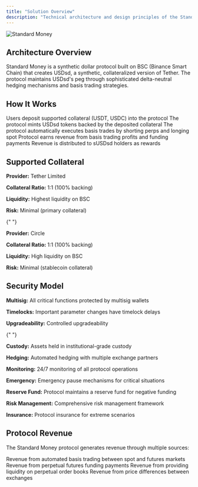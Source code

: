 ```yaml
---
title: "Solution Overview"
description: "Technical architecture and design principles of the Standard Money protocol"
---
```


![Standard Money](../assets/solutions.png)

## Architecture Overview

Standard Money is a synthetic dollar protocol built on BSC (Binance Smart Chain) that creates USDsd, a synthetic, collateralized version of Tether. The protocol maintains USDsd's peg through sophisticated delta-neutral hedging mechanisms and basis trading strategies.

## How It Works

<Steps>
  <Step title="Collateral Deposit">
    Users deposit supported collateral (USDT, USDC) into the protocol
  </Step>
  <Step title="USDsd Minting">
    The protocol mints USDsd tokens backed by the deposited collateral
  </Step>
  <Step title="Basis Trading">
    The protocol automatically executes basis trades by shorting perps and
    longing spot
  </Step>
  <Step title="Revenue Generation">
    Protocol earns revenue from basis trading profits and funding payments
  </Step>
  <Step title="Reward Distribution">
    Revenue is distributed to sUSDsd holders as rewards
  </Step>
</Steps>

## Supported Collateral

<AccordionGroup>
  <Accordion title="USDT (Tether)">
    <div className="space-y-2">
      <p><strong>Provider:</strong> Tether Limited</p>
      <p><strong>Collateral Ratio:</strong> 1:1 (100% backing)</p>
      <p><strong>Liquidity:</strong> Highest liquidity on BSC</p>
      <p><strong>Risk:</strong> Minimal (primary collateral)</p>
    </div>
  </Accordion>

{" "}

<Accordion title="USDC (USD Coin)">
  <div className="space-y-2">
    <p>
      <strong>Provider:</strong> Circle
    </p>
    <p>
      <strong>Collateral Ratio:</strong> 1:1 (100% backing)
    </p>
    <p>
      <strong>Liquidity:</strong> High liquidity on BSC
    </p>
    <p>
      <strong>Risk:</strong> Minimal (stablecoin collateral)
    </p>
  </div>
</Accordion>

</AccordionGroup>

## Security Model

<AccordionGroup>
  <Accordion title="Smart Contract Security">
    <div className="space-y-3">
      <p><strong>Multisig:</strong> All critical functions protected by multisig wallets</p>
      <p><strong>Timelocks:</strong> Important parameter changes have timelock delays</p>
      <p><strong>Upgradeability:</strong> Controlled upgradeability</p>
    </div>
  </Accordion>

{" "}

<Accordion title="Operational Security">
  <div className="space-y-3">
    <p>
      <strong>Custody:</strong> Assets held in institutional-grade custody
    </p>
    <p>
      <strong>Hedging:</strong> Automated hedging with multiple exchange
      partners
    </p>
    <p>
      <strong>Monitoring:</strong> 24/7 monitoring of all protocol operations
    </p>
    <p>
      <strong>Emergency:</strong> Emergency pause mechanisms for critical
      situations
    </p>
  </div>
</Accordion>

  <Accordion title="Economic Security">
    <div className="space-y-3">
      <p><strong>Reserve Fund:</strong> Protocol maintains a reserve fund for negative funding</p>
      <p><strong>Risk Management:</strong> Comprehensive risk management framework</p>
      <p><strong>Insurance:</strong> Protocol insurance for extreme scenarios</p>
    </div>
  </Accordion>
</AccordionGroup>

## Protocol Revenue

The Standard Money protocol generates revenue through multiple sources:

<Columns cols={2}>
  <Card title="Basis Trading Profits">
    Revenue from automated basis trading between spot and futures markets
  </Card>
  <Card title="Funding Payments">
    Revenue from perpetual futures funding payments
  </Card>
  <Card title="Liquidity Provision">
    Revenue from providing liquidity on perpetual order books
  </Card>
  <Card title="Cross-Exchange Arbitrage">
    Revenue from price differences between exchanges
  </Card>
</Columns>
